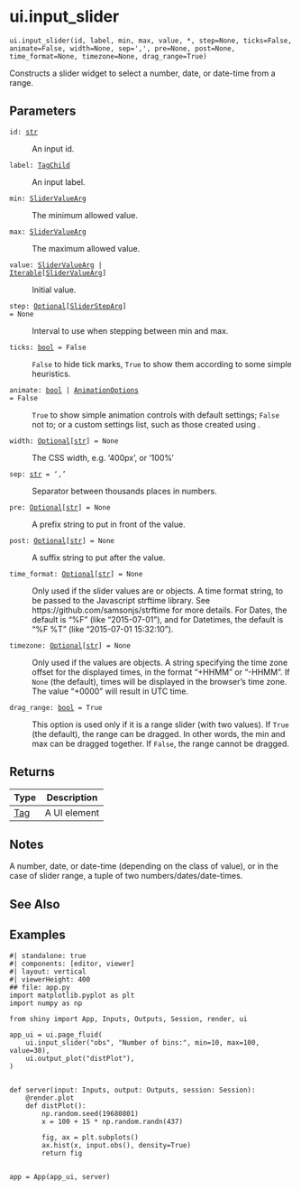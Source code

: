 # ui.input_slider { #shiny.ui.input_slider }

`ui.input_slider(id, label, min, max, value, *, step=None, ticks=False, animate=False, width=None, sep=',', pre=None, post=None, time_format=None, timezone=None, drag_range=True)`

Constructs a slider widget to select a number, date, or date-time from a range.

## Parameters

<code><span class="parameter-name">id</span><span class="parameter-annotation-sep">:</span> <span class="parameter-annotation">[str](`str`)</span></code>

:   An input id.

<code><span class="parameter-name">label</span><span class="parameter-annotation-sep">:</span> <span class="parameter-annotation">[TagChild](`htmltools.TagChild`)</span></code>

:   An input label.

<code><span class="parameter-name">min</span><span class="parameter-annotation-sep">:</span> <span class="parameter-annotation">[SliderValueArg](`shiny.ui._input_slider.SliderValueArg`)</span></code>

:   The minimum allowed value.

<code><span class="parameter-name">max</span><span class="parameter-annotation-sep">:</span> <span class="parameter-annotation">[SliderValueArg](`shiny.ui._input_slider.SliderValueArg`)</span></code>

:   The maximum allowed value.

<code><span class="parameter-name">value</span><span class="parameter-annotation-sep">:</span> <span class="parameter-annotation">[SliderValueArg](`shiny.ui._input_slider.SliderValueArg`) \| [Iterable](`typing.Iterable`)\[[SliderValueArg](`shiny.ui._input_slider.SliderValueArg`)\]</span></code>

:   Initial value.

<code><span class="parameter-name">step</span><span class="parameter-annotation-sep">:</span> <span class="parameter-annotation">[Optional](`typing.Optional`)\[[SliderStepArg](`shiny.ui._input_slider.SliderStepArg`)\]</span> <span class="parameter-default-sep">=</span> <span class="parameter-default">None</span></code>

:   Interval to use when stepping between min and max.

<code><span class="parameter-name">ticks</span><span class="parameter-annotation-sep">:</span> <span class="parameter-annotation">[bool](`bool`)</span> <span class="parameter-default-sep">=</span> <span class="parameter-default">False</span></code>

:   ``False`` to hide tick marks, ``True`` to show them according to some simple
    heuristics.

<code><span class="parameter-name">animate</span><span class="parameter-annotation-sep">:</span> <span class="parameter-annotation">[bool](`bool`) \| [AnimationOptions](`shiny.ui._input_slider.AnimationOptions`)</span> <span class="parameter-default-sep">=</span> <span class="parameter-default">False</span></code>

:   ``True`` to show simple animation controls with default settings; ``False`` not
    to; or a custom settings list, such as those created using
    [](:class:`~AnimationOptions`).

<code><span class="parameter-name">width</span><span class="parameter-annotation-sep">:</span> <span class="parameter-annotation">[Optional](`typing.Optional`)\[[str](`str`)\]</span> <span class="parameter-default-sep">=</span> <span class="parameter-default">None</span></code>

:   The CSS width, e.g. '400px', or '100%'

<code><span class="parameter-name">sep</span><span class="parameter-annotation-sep">:</span> <span class="parameter-annotation">[str](`str`)</span> <span class="parameter-default-sep">=</span> <span class="parameter-default">','</span></code>

:   Separator between thousands places in numbers.

<code><span class="parameter-name">pre</span><span class="parameter-annotation-sep">:</span> <span class="parameter-annotation">[Optional](`typing.Optional`)\[[str](`str`)\]</span> <span class="parameter-default-sep">=</span> <span class="parameter-default">None</span></code>

:   A prefix string to put in front of the value.

<code><span class="parameter-name">post</span><span class="parameter-annotation-sep">:</span> <span class="parameter-annotation">[Optional](`typing.Optional`)\[[str](`str`)\]</span> <span class="parameter-default-sep">=</span> <span class="parameter-default">None</span></code>

:   A suffix string to put after the value.

<code><span class="parameter-name">time_format</span><span class="parameter-annotation-sep">:</span> <span class="parameter-annotation">[Optional](`typing.Optional`)\[[str](`str`)\]</span> <span class="parameter-default-sep">=</span> <span class="parameter-default">None</span></code>

:   Only used if the slider values are [](:class:`~datetime.date`) or
    [](:class:`~datetime.datetime`) objects. A time format string, to be passed to the
    Javascript strftime library. See https://github.com/samsonjs/strftime for more
    details. For Dates, the default is "%F" (like "2015-07-01"), and for Datetimes,
    the default is "%F %T" (like "2015-07-01 15:32:10").

<code><span class="parameter-name">timezone</span><span class="parameter-annotation-sep">:</span> <span class="parameter-annotation">[Optional](`typing.Optional`)\[[str](`str`)\]</span> <span class="parameter-default-sep">=</span> <span class="parameter-default">None</span></code>

:   Only used if the values are [](:class:`~datetime.datetime`) objects. A string
    specifying the time zone offset for the displayed times, in the format "+HHMM"
    or "-HHMM". If ``None`` (the default), times will be displayed in the browser's
    time zone. The value "+0000" will result in UTC time.

<code><span class="parameter-name">drag_range</span><span class="parameter-annotation-sep">:</span> <span class="parameter-annotation">[bool](`bool`)</span> <span class="parameter-default-sep">=</span> <span class="parameter-default">True</span></code>

:   This option is used only if it is a range slider (with two values). If ``True``
    (the default), the range can be dragged. In other words, the min and max can be
    dragged together. If ``False``, the range cannot be dragged.

## Returns

| Type                   | Description   |
|------------------------|---------------|
| [Tag](`htmltools.Tag`) | A UI element  |

## Notes

::: {.callout-note title="Server value"}
A number, date, or date-time (depending on the class of value), or in the case of
slider range, a tuple of two numbers/dates/date-times.
:::



## See Also

[](:func:`~shiny.ui.update_slider`)

## Examples


```shinylive-python
#| standalone: true
#| components: [editor, viewer]
#| layout: vertical
#| viewerHeight: 400
## file: app.py
import matplotlib.pyplot as plt
import numpy as np

from shiny import App, Inputs, Outputs, Session, render, ui

app_ui = ui.page_fluid(
    ui.input_slider("obs", "Number of bins:", min=10, max=100, value=30),
    ui.output_plot("distPlot"),
)


def server(input: Inputs, output: Outputs, session: Session):
    @render.plot
    def distPlot():
        np.random.seed(19680801)
        x = 100 + 15 * np.random.randn(437)

        fig, ax = plt.subplots()
        ax.hist(x, input.obs(), density=True)
        return fig


app = App(app_ui, server)

```

